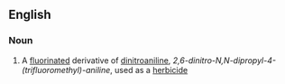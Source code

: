 ==English==

===Noun===
{{wikipedia}}
{{en-noun|-}}

# A [[fluorinated]] derivative of [[dinitroaniline]], ''2,6-dinitro-N,N-dipropyl-4-(trifluoromethyl)-aniline'', used as a [[herbicide]]